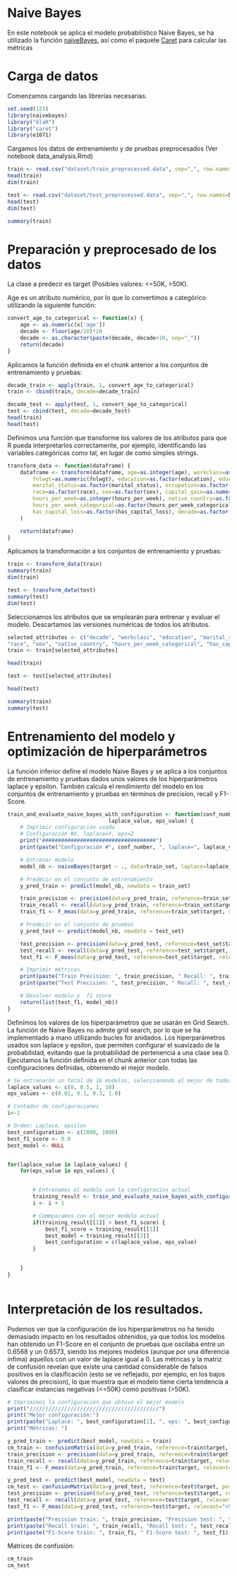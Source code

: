 # Naive Bayes
En este notebook se aplica el modelo probabilístico Naive Bayes, se ha utilizado la función [naiveBayes](https://rpubs.com/maulikpatel/224581), así como el paquete [Caret](https://topepo.github.io/caret/) para calcular las métricas

# Carga de datos
Comenzamos cargando las librerías necesarias.

```r
set.seed(123)
library(naivebayes)
library("klaR")
library("caret")
library(e1071)
```

Cargamos los datos de entrenamiento y de pruebas preprocesados (Ver notebook data_analysis.Rmd)
```r
train <- read.csv("dataset/train_preprocessed.data", sep=",", row.names=NULL, header=TRUE)
head(train)
dim(train)

test <- read.csv("dataset/test_preprocessed.data", sep=",", row.names=NULL, header=TRUE)
head(test)
dim(test)
```

```r
summary(train)
```

# Preparación y preprocesado de los datos 
La clase a predecir es target (Posibles valores: <=50K, >50K).

Age es un atributo numérico, por lo que lo convertimos a categórico utilizando la siguiente función:
```r
convert_age_to_categorical <- function(x) {
    age <- as.numeric(x['age'])
    decade <- floor(age/10)*10
    decade <- as.character(paste(decade, decade+10, sep="_"))
    return(decade)
}	
```	

Aplicamos la función definida en el chunk anterior a los conjuntos de entrenamiento y pruebas:

```r
decade_train <- apply(train, 1, convert_age_to_categorical)
train <- cbind(train, decade=decade_train)

decade_test <- apply(test, 1, convert_age_to_categorical)
test <- cbind(test, decade=decade_test)
head(train)
head(test)
```

Definimos una función que transforme los valores de los atributos para que R pueda interpretarlos correctamente, por ejemplo, identificando las variables categóricas como tal, en lugar de como simples strings.

```r
transform_data <- function(dataframe) {
    dataframe <- transform(dataframe, age=as.integer(age), workclass=as.factor(workclass),
        fnlwgt=as.numeric(fnlwgt), education=as.factor(education), education_num=as.integer(education_num),
        marital_status=as.factor(marital_status), occupation=as.factor(occupation), relationship=as.factor(relationship),
        race=as.factor(race), sex=as.factor(sex), capital_gain=as.numeric(capital_gain), capital_loss=as.numeric(capital_loss),
        hours_per_week=as.integer(hours_per_week), native_country=as.factor(native_country), target=as.factor(target),
        hours_per_week_categorical=as.factor(hours_per_week_categorical),has_capital_gain=as.factor(has_capital_gain),
        has_capital_loss=as.factor(has_capital_loss), decade=as.factor(decade)
    )

    return(dataframe)
}
```

Aplicamos la transformación a los conjuntos de entrenamiento y pruebas:

```r
train <- transform_data(train)
summary(train)	
dim(train)

test <- transform_data(test)
summary(test)
dim(test)
```

Seleccionamos los atributos que se emplearán para entrenar y evaluar el modelo. Descartamos las versiones numéricas de todos los atributos.

```r
selected_attributes <- c("decade", "workclass", "education", "marital_status", "occupation", "relationship", 
"race", "sex", "native_country", "hours_per_week_categorical", "has_capital_gain", "has_capital_loss", "target")
train <- train[selected_attributes]

head(train)	
```	

```r
test <- test[selected_attributes]

head(test)
```	


```r
summary(train)	
summary(test)
```

# Entrenamiento del modelo y optimización de hiperparámetros
La función inferior define el modelo Naive Bayes y se aplica a los conjuntos de entrenamiento y pruebas dados unos valores de los hiperparámetros laplace y epsilon. También calcula el rendimiento del modelo en los conjuntos de entrenamiento y pruebas en términos de precision, recall y F1-Score.

```r
train_and_evaluate_naive_bayes_with_configuration <- function(conf_number, train_set, test_set, 
                                laplace_value, eps_value) {
    # Imprimir configuración usada
    # Configuración #X, laplace=Y, eps=Z
    print("####################################")
    print(paste("Configuración #", conf_number, ", laplace=", laplace_value, ", eps=", eps_value))

    # Entrenar modelo
    model_nb <- naiveBayes(target ~ ., data=train_set, laplace=laplace_value, eps=eps_value)

    # Predecir en el conjunto de entrenamiento
    y_pred_train <- predict(model_nb, newdata = train_set)

    train_precision <- precision(data=y_pred_train, reference=train_set$target, relevant=">50K")
    train_recall <- recall(data=y_pred_train, reference=train_set$target, relevant=">50K")
    train_f1 <- F_meas(data=y_pred_train, reference=train_set$target, relevant=">50K")

    # Predecir en el conjunto de pruebas
    y_pred_test <- predict(model_nb, newdata = test_set)

    test_precision <- precision(data=y_pred_test, reference=test_set$target, relevant=">50K")
    test_recall <- recall(data=y_pred_test, reference=test_set$target, relevant=">50K")
    test_f1 <- F_meas(data=y_pred_test, reference=test_set$target, relevant=">50K")

    # Imprimir métricas
    print(paste("Train Precision: ", train_precision, " Recall: ", train_recall, " F1-Score ", train_f1))
    print(paste("Test Precision: ", test_precision, " Recall: ", test_recall, " F1-Score ", test_f1))

    # Devolver modelo y  f1 score
    return(list(test_f1, model_nb))
}
```

Definimos los valores de los hiperparámetros que se usarán en Grid Search. La función de Naive Bayes no admite grid search, por lo que se ha implementado a mano utilizando bucles for anidados. Los hiperparámetros usados
son laplace y epsilon, que permiten configurar el suavizado de la probabilidad, evitando que la probabilidad de pertenencia a una clase sea 0. Ejecutamos la función definida en el chunk anterior con todas las configuraciones definidas,
obteniendo el mejor modelo.

```r
# Se entrenarán un total de 16 modelos, seleccionando el mejor de todos
laplace_values <- c(0, 0.5, 1, 10)
eps_values <- c(0.01, 0.1, 0.3, 1.0)

# Contador de configuraciones
i<-1

# Orden: Laplace, epsilon
best_configuration <- c(1000, 1000)
best_f1_score <- 0.0
best_model <- NULL


for(laplace_value in laplace_values) {
    for(eps_value in eps_values) {


        # Entrenamos el modelo con la configuración actual
        training_result <- train_and_evaluate_naive_bayes_with_configuration(i, train, test, laplace_value, eps_value)
        i <- i + 1

        # Commparamos con el mejor modelo actual
        if(training_result[[1]] > best_f1_score) {
            best_f1_score = training_result[[1]]
            best_model = training_result[[2]]
            best_configuration = c(laplace_value, eps_value)
        }

        
    }
}



```

# Interpretación de los resultados.
Podemos ver que la configuración de los hiperparámetros no ha tenido demasiado impacto en los resultados obtenidos, ya que todos los modelos han obtenido un F1-Score en el conjunto de pruebas que oscilaba entre un 0.6568 y un 0.6573, siendo los mejores modelos (aunque por una diferencia ínfima) aquellos 
con un valor de laplace igual a 0. Las métricas y la matriz de confusión revelan que existe una cantidad considerable de falsos positivos en la clasificación (esto se ve reflejado, por ejemplo, en los bajos valores de precision), lo que muestra que el modelo tiene cierta tendencia a clasificar instancias negativas (<=50K)
como positivas (>50K).

```r
# Imprimimos la configuración que obtuvo el mejor modelo
print("/////////////////////////////////////////")
print("Mejor configuración:")
print(paste("Laplace: ", best_configuration[1], ", eps: ", best_configuration[2]))
print("Métricas: ")

y_pred_train <- predict(best_model, newdata = train)
cm_train <- confusionMatrix(data=y_pred_train, reference=train$target, positive=">50K", mode = "prec_recall")
train_precision <- precision(data=y_pred_train, reference=train$target, relevant=">50K")
train_recall <- recall(data=y_pred_train, reference=train$target, relevant=">50K")
train_f1 <- F_meas(data=y_pred_train, reference=train$target, relevant=">50K")

y_pred_test <- predict(best_model, newdata = test)
cm_test <- confusionMatrix(data=y_pred_test, reference=test$target, positive=">50K", mode = "prec_recall")
test_precision <- precision(data=y_pred_test, reference=test$target, relevant=">50K")
test_recall <- recall(data=y_pred_test, reference=test$target, relevant=">50K")
test_f1 <- F_meas(data=y_pred_test, reference=test$target, relevant=">50K")

print(paste("Precision train: ", train_precision, "Precision test: ", test_precision))
print(paste("Recall train: ", train_recall, "Recall test: ", test_recall))
print(paste("F1-Score train: ", train_f1, " F1-Score test: ", test_f1))

```

Matrices de confusión:
```r
cm_train
cm_test	
```

```r
```